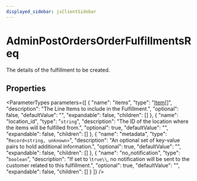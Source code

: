```yaml
---
displayed_sidebar: jsClientSidebar
---
```



# AdminPostOrdersOrderFulfillmentsReq

The details of the fulfillment to be created.

## Properties

<ParameterTypes parameters={[
  {
    "name": "items",
    "type": "[Item](internal.Item-4.mdx)[]",
    "description": "The Line Items to include in the Fulfillment.",
    "optional": false,
    "defaultValue": "",
    "expandable": false,
    "children": []
  },
  {
    "name": "location_id",
    "type": "`string`",
    "description": "The ID of the location where the items will be fulfilled from.",
    "optional": true,
    "defaultValue": "",
    "expandable": false,
    "children": []
  },
  {
    "name": "metadata",
    "type": "`Record<string, unknown>`",
    "description": "An optional set of key-value pairs to hold additional information.",
    "optional": true,
    "defaultValue": "",
    "expandable": false,
    "children": []
  },
  {
    "name": "no_notification",
    "type": "`boolean`",
    "description": "If set to \\`true\\`, no notification will be sent to the customer related to this fulfillment.",
    "optional": true,
    "defaultValue": "",
    "expandable": false,
    "children": []
  }
]} />
